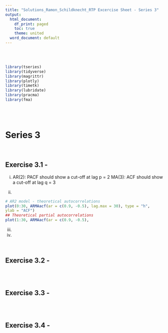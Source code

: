 ```yaml
---
title: "Solutions_Ramon_Schildknecht_RTP Excercise Sheet - Series 3"
output:
  html_document:
    df_print: paged
    toc: true
    theme: united
  word_document: default
---
```


<br>
<br>

```r
library(tseries)
library(tidyverse)
library(magrittr)
library(plotly)
library(timetk)
library(lubridate)
library(pracma)
library(fma)
```

<br>
<br>

# Series 3

<br>

## Exercise 3.1 - 

i)
AR(2): PACF should show a cut-off at lag p = 2
MA(3): ACF should show a cut-off at lag q = 3


ii)

```r
# AR2 model - theoretical autocorrelations
plot(0:30, ARMAacf(ar = c(0.9, -0.5), lag.max = 30), type = "h",
ylab = "ACF")
## Theoretical partial autocorrelations
plot(1:30, ARMAacf(ar = c(0.9, -0.5),

```

iii)


iv)


<br>

## Exercise 3.2 - 


```r

```


<br>

## Exercise 3.3 - 


```r

```


<br>

## Exercise 3.4 - 


```r

```





